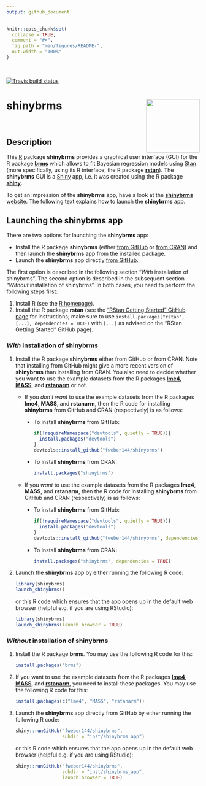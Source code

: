 ```yaml
---
output: github_document
---
```


```r
knitr::opts_chunk$set(
  collapse = TRUE,
  comment = "#>",
  fig.path = "man/figures/README-",
  out.width = "100%"
)
```

<br>

<!-- badges: start -->
  [![Travis build status](https://travis-ci.org/fweber144/shinybrms.svg?branch=master)](https://travis-ci.org/fweber144/shinybrms)
<!-- badges: end -->

# shinybrms <img src='man/figures/logo.svg' align="right" height="139" />

<br>

## Description

This [R](https://www.R-project.org/) package **shinybrms** provides a graphical user interface (GUI) for the R package [**brms**](https://CRAN.R-project.org/package=brms) which allows to fit Bayesian regression models using [Stan](https://mc-stan.org/) (more specifically, using its R interface, the R package [**rstan**](https://CRAN.R-project.org/package=rstan)). The **shinybrms** GUI is a [Shiny](https://shiny.rstudio.com/) app, i.e. it was created using the R package [**shiny**](https://CRAN.R-project.org/package=shiny).

To get an impression of the **shinybrms** app, have a look at the [**shinybrms** website](https://fweber144.github.io/shinybrms/articles/shinybrms.html). The following text explains how to launch the **shinybrms** app.

## Launching the shinybrms app

There are two options for launching the **shinybrms** app:

* Install the R package **shinybrms** (either  [from GitHub](https://github.com/fweber144/shinybrms) or [from CRAN](https://CRAN.R-project.org/package=shinybrms)) and then launch the **shinybrms** app from the installed package.
* Launch the **shinybrms** app directly [from GitHub](https://github.com/fweber144/shinybrms/tree/master/inst/shinybrms_app).

The first option is described in the following section "*With* installation of shinybrms". The second option is described in the subsequent section "*Without* installation of shinybrms". In both cases, you need to perform the following steps first:

1. Install R (see the [R homepage](https://www.R-project.org/)).
2. Install the R package **rstan** (see the ["RStan Getting Started" GitHub page](https://github.com/stan-dev/rstan/wiki/RStan-Getting-Started) for instructions; make sure to use `install.packages("rstan", [...], dependencies = TRUE)` with `[...]` as advised on the "RStan Getting Started" GitHub page).

### *With* installation of shinybrms

1. Install the R package **shinybrms** either from GitHub or from CRAN. Note that installing from GitHub might give a more recent version of **shinybrms** than installing from CRAN. You also need to decide whether you want to use the example datasets from the R packages [**lme4**](https://CRAN.R-project.org/package=lme4), [**MASS**](https://CRAN.R-project.org/package=MASS), and [**rstanarm**](https://CRAN.R-project.org/package=rstanarm) or not.
    + If you *don't want* to use the example datasets from the R packages **lme4**, **MASS**, and **rstanarm**, then the R code for installing **shinybrms** from GitHub and CRAN (respectively) is as follows:
      * To install **shinybrms** from GitHub:
        ```r
        if(!requireNamespace("devtools", quietly = TRUE)){
          install.packages("devtools")
        }
        devtools::install_github("fweber144/shinybrms")
        ```
      * To install **shinybrms** from CRAN:
        ```r
        install.packages("shinybrms")
        ```
    + If you *want* to use the example datasets from the R packages **lme4**, **MASS**, and **rstanarm**, then the R code for installing **shinybrms** from GitHub and CRAN (respectively) is as follows:
      * To install **shinybrms** from GitHub:
        ```r
        if(!requireNamespace("devtools", quietly = TRUE)){
          install.packages("devtools")
        }
        devtools::install_github("fweber144/shinybrms", dependencies = TRUE)
        ```
      * To install **shinybrms** from CRAN:
        ```r
        install.packages("shinybrms", dependencies = TRUE)
        ```
1. Launch the **shinybrms** app by either running the following R code:
   ```r
   library(shinybrms)
   launch_shinybrms()
   ```
   or this R code which ensures that the app opens up in the default web browser (helpful e.g. if you are using RStudio):
   ```r
   library(shinybrms)
   launch_shinybrms(launch.browser = TRUE)
   ```

### *Without* installation of shinybrms

1. Install the R package **brms**. You may use the following R code for this:
   ```r
   install.packages("brms")
   ```
1. If you want to use the example datasets from the R packages [**lme4**](https://CRAN.R-project.org/package=lme4), [**MASS**](https://CRAN.R-project.org/package=MASS), and [**rstanarm**](https://CRAN.R-project.org/package=rstanarm), you need to install these packages. You may use the following R code for this:
   ```r
   install.packages(c("lme4", "MASS", "rstanarm"))
   ```
1. Launch the **shinybrms** app directly from GitHub by either running the following R code:
   ```r
   shiny::runGitHub("fweber144/shinybrms",
                    subdir = "inst/shinybrms_app")
   ```
   or this R code which ensures that the app opens up in the default web browser (helpful e.g. if you are using RStudio):
   ```r
   shiny::runGitHub("fweber144/shinybrms",
                    subdir = "inst/shinybrms_app",
                    launch.browser = TRUE)
   ```
